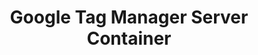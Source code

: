 ---
title: "Google Tag Manager Server Container"
description: "Send all the leads from octanist to a Google Tag Manager Server Container"
---